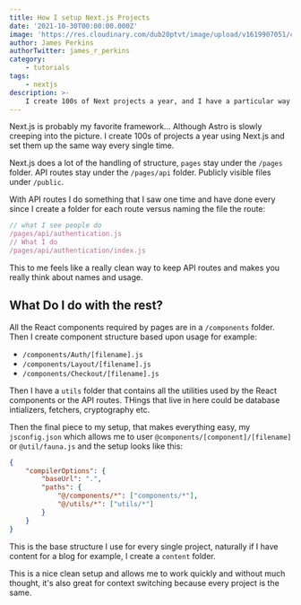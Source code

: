```yaml
---
title: How I setup Next.js Projects
date: '2021-10-30T00:00:00.000Z'
image: 'https://res.cloudinary.com/dub20ptvt/image/upload/v1619907051/creat-learned_wjlxir.webp'
author: James Perkins
authorTwitter: james_r_perkins
category:
    - tutorials
tags:
    - nextjs
description: >-
    I create 100s of Next projects a year, and I have a particular way of setting everything up. It might be for you, it might not.
---
```


Next.js is probably my favorite framework... Although Astro is slowly creeping into the picture. I create 100s of projects a year using Next.js and set them up the same way every single time.

Next.js does a lot of the handling of structure, `pages` stay under the `/pages` folder. API routes stay under the `/pages/api` folder. Publicly visible files under `/public`.

With API routes I do something that I saw one time and have done every since I create a folder for each route versus naming the file the route:

```javascript
// what I see people do
/pages/api/authentication.js
// What I do
/pages/api/authentication/index.js
```

This to me feels like a really clean way to keep API routes and makes you really think about names and usage.

## What Do I do with the rest?

All the React components required by pages are in a `/components` folder. Then I create component structure based upon usage for example:

-   `/components/Auth/[filename].js`
-   `/components/Layout/[filename].js`
-   `/components/Checkout/[filename].js`

Then I have a `utils` folder that contains all the utilities used by the React components or the API routes. THings that live in here could be database intializers, fetchers, cryptography etc.

Then the final piece to my setup, that makes everything easy, my `jsconfig.json` which allows me to user `@components/[component]/[filename]` or `@util/fauna.js` and the setup looks like this:

```json
{
    "compilerOptions": {
        "baseUrl": ".",
        "paths": {
            "@/components/*": ["components/*"],
            "@/utils/*": ["utils/*"]
        }
    }
}
```

This is the base structure I use for every single project, naturally if I have content for a blog for example, I create a `content` folder.

This is a nice clean setup and allows me to work quickly and without much thought, it's also great for context switching because every project is the same.
